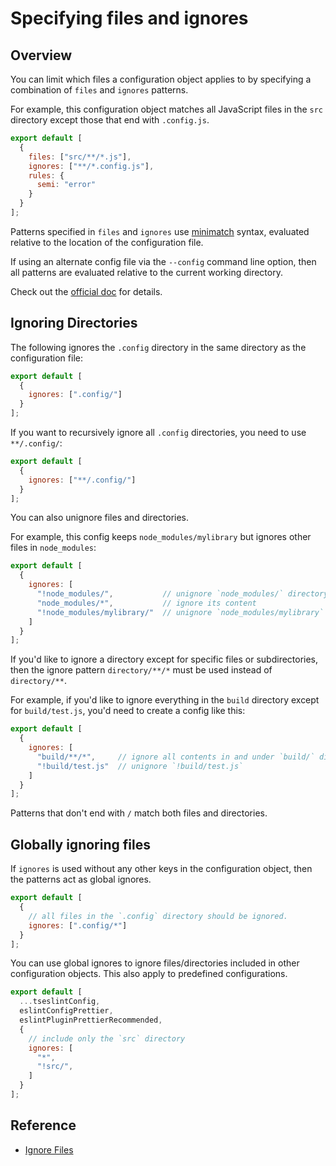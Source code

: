 # Specifying files and ignores

## Overview

You can limit which files a configuration object applies to by specifying a combination of `files` and `ignores` patterns.

For example, this configuration object matches all JavaScript files in the `src` directory except those that end with `.config.js`.
```js
export default [
  {
    files: ["src/**/*.js"],
    ignores: ["**/*.config.js"],
    rules: {
      semi: "error"
    }
  }
];
```

Patterns specified in `files` and `ignores` use [minimatch](https://www.npmjs.com/package/minimatch) syntax, evaluated relative to the location of the configuration file.

If using an alternate config file via the `--config` command line option, then all patterns are evaluated relative to the current working directory.

Check out the [official doc](https://eslint.org/docs/latest/use/configure/configuration-files#specifying-files-and-ignores) for details.


## Ignoring Directories

The following ignores the `.config` directory in the same directory as the configuration file:
```js
export default [
  {
    ignores: [".config/"]
  }
];
```

If you want to recursively ignore all `.config` directories, you need to use `**/.config/`:
```js
export default [
  {
    ignores: ["**/.config/"]
  }
];
```

You can also unignore files and directories.

For example, this config keeps `node_modules/mylibrary` but ignores other files in `node_modules`:
```js
export default [
  {
    ignores: [
      "!node_modules/",           // unignore `node_modules/` directory
      "node_modules/*",           // ignore its content
      "!node_modules/mylibrary/"  // unignore `node_modules/mylibrary` directory
    ]
  }
];
```

If you'd like to ignore a directory except for specific files or subdirectories, then the ignore pattern `directory/**/*` must be used instead of `directory/**`.

For example, if you'd like to ignore everything in the `build` directory except for `build/test.js`, you'd need to create a config like this:
```js
export default [
  {
    ignores: [
      "build/**/*",     // ignore all contents in and under `build/` directory but not the `build/` directory itself
      "!build/test.js"  // unignore `!build/test.js`
    ]
  }
];
```

Patterns that don't end with `/` match both files and directories.


## Globally ignoring files

If `ignores` is used without any other keys in the configuration object, then the patterns act as global ignores.

```js title="eslint.config.mjs"
export default [
  {
    // all files in the `.config` directory should be ignored.
    ignores: [".config/*"]
  }
];
```

You can use global ignores to ignore files/directories included in other configuration objects. This also apply to predefined configurations.
```js title="eslint.config.mjs"
export default [
  ...tseslintConfig,
  eslintConfigPrettier,
  eslintPluginPrettierRecommended,
  {
    // include only the `src` directory
    ignores: [
      "*",
      "!src/",
    ]
  }  
];
```


## Reference

- [Ignore Files](https://eslint.org/docs/latest/use/configure/ignore)